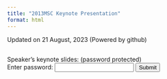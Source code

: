 ```yaml
---
title: "2013MSC Keynote Presentation"
format: html
---
```


Updated on 21 August, 2023
(Powered by github)

## 
Speaker's keynote slides:  (password protected)
<form id="passwordForm">
    <label>Enter password: </label>
    <input type="password" id="passwordInput"> 
    <button type="submit">Submit</button>
  </form>
  
  
  
  <div id="protectedContent" style="display:none">
    
    (Ordered by alphabetics)

<a href="slides/August13/DrAbdirahim_maxillofacial_gunshot.pptx" target="_blank" rel="noopener noreferrer">
Dr. Abdirahim Uurcade's Maxillofacial Care for Gunshot Patients in Somaliland
</a>


<a href="slides/August14/DrAskar_Forensic_Medicine_Practice_Somaliland.pptx" target="_blank" rel="noopener noreferrer">
Dr. Askar's Forensic Medicine in Somaliland
</a>


<a href="slides/August13/DrChen_20230813_AcuteTreatmentIschemicStrokeTaiwan.pptx" target="_blank" rel="noopener noreferrer">
Dr. Chen's Acute Treatment of Ischemic Stroke in Taiwan
</a>


  </div>

##

  <script>
  
const passwordForm = document.getElementById('passwordForm');
const passwordInput = document.getElementById('passwordInput');
const protectedContent = document.getElementById('protectedContent');

passwordForm.addEventListener('submit', event => {

  event.preventDefault();
  
  if(passwordInput.value === '2023') {
    // Show protected content
    document.getElementById('protectedContent').style.display = 'block';

    // Find all links 
    const links = document.querySelectorAll('#protectedContent a');

  // Add click handler
  links.forEach(link => {
  link.addEventListener('click', e => {
    e.preventDefault();
    window.open(link.href, '_blank');
    });
  });
} else {
    alert('Incorrect password');
  }

});
  </script>


